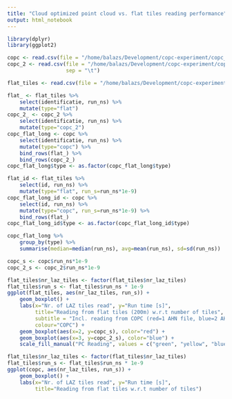 ```yaml
---
title: "Cloud optimized point cloud vs. flat tiles reading performance"
output: html_notebook
---
```


```r
library(dplyr)
library(ggplot2)
```


```r
copc <- read.csv(file = "/home/balazs/Development/copc-experiment/copc_quote.csv")
copc_2 <- read.csv(file = "/home/balazs/Development/copc-experiment/copc_ahn_2.csv",
                   sep = "\t")

flat_tiles <- read.csv(file = "/home/balazs/Development/copc-experiment/flat_tiles_quote.csv")
```

```r
flat_ <- flat_tiles %>% 
    select(identificatie, run_ns) %>%
    mutate(type="flat")
copc_2_ <- copc_2 %>% 
    select(identificatie, run_ns) %>% 
    mutate(type="copc_2")
copc_flat_long <- copc %>% 
    select(identificatie, run_ns) %>% 
    mutate(type="copc") %>% 
    bind_rows(flat_) %>% 
    bind_rows(copc_2_)
copc_flat_long$type <- as.factor(copc_flat_long$type)

flat_id <- flat_tiles %>% 
    select(id, run_ns) %>%
    mutate(type="flat", run_s=run_ns*1e-9)
copc_flat_long_id <- copc %>% 
    select(id, run_ns) %>% 
    mutate(type="copc", run_s=run_ns*1e-9) %>% 
    bind_rows(flat_)
copc_flat_long_id$type <- as.factor(copc_flat_long_id$type)
```

```r
copc_flat_long %>% 
    group_by(type) %>% 
    summarise(median=median(run_ns), avg=mean(run_ns), sd=sd(run_ns))
```

```r
copc_s <- copc$run_ns*1e-9
copc_2_s <- copc_2$run_ns*1e-9

flat_tiles$nr_laz_tiles <- factor(flat_tiles$nr_laz_tiles)
flat_tiles$run_s <- flat_tiles$run_ns * 1e-9
ggplot(flat_tiles, aes(nr_laz_tiles, run_s)) + 
    geom_boxplot() +
    labs(x="Nr. of LAZ tiles read", y="Run time [s]",
         title="Reading from flat tiles (200m) w.r.t number of tiles",
         subtitle = "Incl. reading from COPC (red=1 AHN file, blue=2 AHN files)",
         colour="COPC") +
    geom_boxplot(aes(x=2, y=copc_s), color="red") +
    geom_boxplot(aes(x=3, y=copc_2_s), color="blue") +
    scale_fill_manual("PC Reading", values = c("green", "yellow", "blue"))
```

```r
flat_tiles$nr_laz_tiles <- factor(flat_tiles$nr_laz_tiles)
flat_tiles$run_s <- flat_tiles$run_ns * 1e-9
ggplot(copc, aes(nr_laz_tiles, run_s)) + 
    geom_boxplot() +
    labs(x="Nr. of LAZ tiles read", y="Run time [s]",
         title="Reading from flat tiles w.r.t number of tiles")
```
